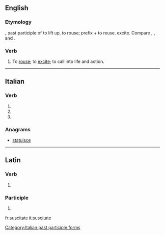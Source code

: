 ==English==

===Etymology===
{{etyl|la|en}} {{lena}} {{term|suscitatus}}, past participle of {{term|suscitare}} to lift up, to rouse; prefix {{term|sub-}} + {{term|citare}} to rouse, excite. Compare {{term|excite}}, {{term|incite}}, and {{term|resuscitate}}.

===Verb===
{{en-verb|suscitat}}

# {{context|obsolete|transitive|lang=en}} To [[rouse]]; to [[excite]]; to call into life and action.

{{Webster 1913}}

----

==Italian==

===Verb===
{{head|it|verb form}}

# {{inflection of|suscitare||2|p|pres|indc|lang=it}}
# {{inflection of|suscitare||2|p|impr|lang=it}}
# {{feminine plural of|suscitato|lang=it}}

===Anagrams===
* [[statuisce#Italian|statuisce]]

[[Category:Italian past participle forms]]

----

==Latin==

===Verb===
{{la-verb-form|suscitāte}}

# {{inflection of|suscitō||2|p|pres|actv|impr|lang=la}}

===Participle===
{{la-part-form|suscitāte}}

# {{inflection of|suscitātus||voc|m|s|lang=la}}

[[fr:suscitate]]
[[it:suscitate]]